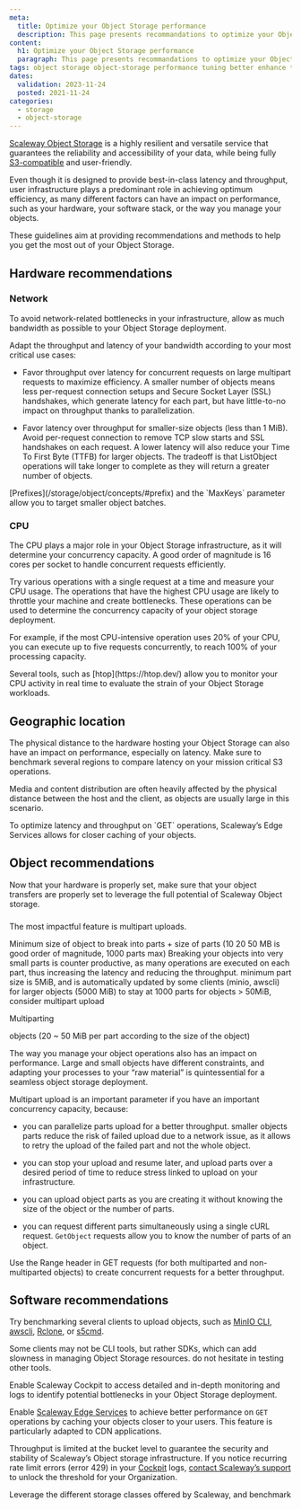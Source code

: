 ```yaml
---
meta:
  title: Optimize your Object Storage performance
  description: This page presents recommandations to optimize your Object Storage performance.
content:
  h1: Optimize your Object Storage performance
  paragraph: This page presents recommandations to optimize your Object Storage performance.
tags: object storage object-storage performance tuning better enhance throughput latency optimize
dates:
  validation: 2023-11-24
  posted: 2021-11-24
categories:
  - storage
  - object-storage
---
```


[Scaleway Object Storage](/storage/object/concepts/#object-storage) is a highly resilient and versatile service that guarantees the reliability and accessibility of your data, while being fully [S3-compatible](/storage/object/concepts/#s3) and user-friendly.

Even though it is designed to provide best-in-class latency and throughput, user infrastructure plays a predominant role in achieving optimum efficiency, as many different factors can have an impact on performance, such as your hardware, your software stack, or the way you manage your objects.

These guidelines aim at providing recommendations and methods to help you get the most out of your Object Storage.

## Hardware recommendations

### Network

To avoid network-related bottlenecks in your infrastructure, allow as much bandwidth as possible to your Object Storage deployment.

Adapt the throughput and latency of your bandwidth according to your most critical use cases:

- Favor throughput over latency for concurrent requests on large multipart requests to maximize efficiency. A smaller number of objects means less per-request connection setups and Secure Socket Layer (SSL) handshakes, which generate latency for each part, but have little-to-no impact on throughput thanks to parallelization.

- Favor latency over throughput for smaller-size objects (less than 1 MiB). Avoid per-request connection to remove TCP slow starts and SSL handshakes on each request. A lower latency will also reduce your Time To First Byte (TTFB) for larger objects. The tradeoff is that ListObject operations will take longer to complete as they will return a greater number of objects. 

<Message type="tip">
  [Prefixes](/storage/object/concepts/#prefix) and the `MaxKeys` parameter allow you to target smaller object batches.
</Message>

### CPU

The CPU plays a major role in your Object Storage infrastructure, as it will determine your concurrency capacity. A good order of magnitude is 16 cores per socket to handle concurrent requests efficiently.

Try various operations with a single request at a time and measure your CPU usage. The operations that have the highest CPU usage are likely to throttle your machine and create bottlenecks. These operations can be used to determine the concurrency capacity of your object storage deployment.

For example, if the most CPU-intensive operation uses 20% of your CPU, you can execute up to five requests concurrently, to reach 100% of your processing capacity.

<Message type="tip">
  Several tools, such as [htop](https://htop.dev/) allow you to monitor your CPU activity in real time to evaluate the strain of your Object Storage workloads.
</Message>

## Geographic location

The physical distance to the hardware hosting your Object Storage can also have an impact on performance, especially on latency. Make sure to benchmark several regions to compare latency on your mission critical S3 operations.

Media and content distribution are often heavily affected by the physical distance between the host and the client, as objects are usually large in this scenario.

<Message type="tip">
To optimize latency and throughput on `GET` operations, Scaleway’s Edge Services allows for closer caching of your objects.
</Message>

## Object recommendations

Now that your hardware is properly set, make sure that your object transfers are properly set to leverage the full potential of Scaleway Object storage.

### 

The most impactful feature is multipart uploads. 

Minimum size of object to break into parts + size of parts (10 20 50 MB is good order of magnitude, 1000 parts max)
Breaking your objects into very small parts is counter productive, as many operations are executed on each part, thus increasing the latency and reducing the throughput.
minimum part size is 5MiB, and is automatically updated by some clients (minio, awscli) for larger objects (5000 MiB) to stay at 1000 parts
for objects > 50MiB, consider multipart upload


Multiparting

objects (20 ~ 50 MiB per part according to the size of the object) 

The way you manage your object operations also has an impact on performance. Large and small objects have different constraints, and adapting your processes to your “raw material” is quintessential for a seamless object storage deployment.


Multipart upload is an important parameter if you have an important concurrency capacity, because:

- you can parallelize parts upload for a better throughput.
smaller objects parts reduce the risk of failed upload due to a network issue, as it allows to retry the upload of the failed part and not the whole object.

- you can stop your upload and resume later, and upload parts over a desired period of time to reduce stress linked to upload on your infrastructure.

- you can upload object parts as you are creating it without knowing the size of the object or the number of parts.

- you can request different parts simultaneously using a single cURL request. `GetObject` requests allow you to know the number of parts of an object.

<Message type="tip">
Use the Range header in GET requests (for both multiparted and non-multiparted objects) to create concurrent requests for a better throughput.
</Message>

## Software recommendations

Try benchmarking several clients to upload objects, such as [MinIO CLI](/storage/object/api-cli/installing-minio-client/), [awscli](/storage/object/api-cli/object-storage-aws-cli/), [Rclone](/storage/object/api-cli/installing-rclone/), or [s5cmd](https://github.com/peak/s5cmdawscli).

Some clients may not be CLI tools, but rather SDKs, which can add slowness in managing Object Storage resources. do not hesitate in testing other tools.

Enable Scaleway Cockpit to access detailed and in-depth monitoring and logs to identify potential bottlenecks in your Object Storage deployment.

Enable [Scaleway Edge Services](/storage/object/how-to/get-started-edge-services/) to achieve better performance on `GET` 
operations by caching your objects closer to your users. This feature is particularly adapted to CDN applications.

Throughput is limited at the bucket level to guarantee the security and stability of Scaleway’s Object storage infrastructure. If you notice recurring rate limit errors (error 429) in your [Cockpit](/observability/cockpit/quickstart/) logs, [contact Scaleway’s support](/console/account/how-to/open-a-support-ticket/) to unlock the threshold for your Organization.

Leverage the different storage classes offered by Scaleway, and benchmark

